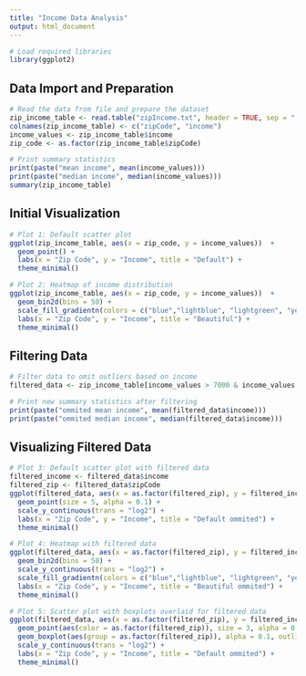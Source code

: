 ```yaml
---
title: "Income Data Analysis"
output: html_document
---
```


```r
# Load required libraries
library(ggplot2)
```

## Data Import and Preparation

```r
# Read the data from file and prepare the dataset
zip_income_table <- read.table("zipIncome.txt", header = TRUE, sep = "|")
colnames(zip_income_table) <- c("zipCode", "income")
income_values <- zip_income_table$income
zip_code <- as.factor(zip_income_table$zipCode)

# Print summary statistics
print(paste("mean income", mean(income_values)))
print(paste("median income", median(income_values)))
summary(zip_income_table)
```

## Initial Visualization

```r
# Plot 1: Default scatter plot
ggplot(zip_income_table, aes(x = zip_code, y = income_values))  +
  geom_point() + 
  labs(x = "Zip Code", y = "Income", title = "Default") +  
  theme_minimal()
```

```r
# Plot 2: Heatmap of income distribution
ggplot(zip_income_table, aes(x = zip_code, y = income_values))  +
  geom_bin2d(bins = 50) + 
  scale_fill_gradientn(colors = c("blue","lightblue", "lightgreen", "yellow", "orange")) +
  labs(x = "Zip Code", y = "Income", title = "Beautiful") +  
  theme_minimal()
```

## Filtering Data

```r
# Filter data to omit outliers based on income
filtered_data <- zip_income_table[income_values > 7000 & income_values < 200000,]

# Print new summary statistics after filtering
print(paste("ommited mean income", mean(filtered_data$income)))
print(paste("ommited median income", median(filtered_data$income)))
```

## Visualizing Filtered Data

```r
# Plot 3: Default scatter plot with filtered data
filtered_income <- filtered_data$income
filtered_zip <- filtered_data$zipCode
ggplot(filtered_data, aes(x = as.factor(filtered_zip), y = filtered_income))  +
  geom_point(size = 5, alpha = 0.1) + 
  scale_y_continuous(trans = "log2") +
  labs(x = "Zip Code", y = "Income", title = "Default ommited") +  
  theme_minimal()
```

```r
# Plot 4: Heatmap with filtered data
ggplot(filtered_data, aes(x = as.factor(filtered_zip), y = filtered_income))  +
  geom_bin2d(bins = 50) + 
  scale_y_continuous(trans = "log2") +
  scale_fill_gradientn(colors = c("blue","lightblue", "lightgreen", "yellow", "orange")) +
  labs(x = "Zip Code", y = "Income", title = "Beautiful ommited") +  
  theme_minimal()
```

```r
# Plot 5: Scatter plot with boxplots overlaid for filtered data
ggplot(filtered_data, aes(x = as.factor(filtered_zip), y = filtered_income))  +
  geom_point(aes(color = as.factor(filtered_zip)), size = 3, alpha = 0.1, position = "jitter") + 
  geom_boxplot(aes(group = as.factor(filtered_zip)), alpha = 0.1, outlier.size=-Inf) +  
  scale_y_continuous(trans = "log2") +
  labs(x = "Zip Code", y = "Income", title = "Default ommited") +  
  theme_minimal()
```